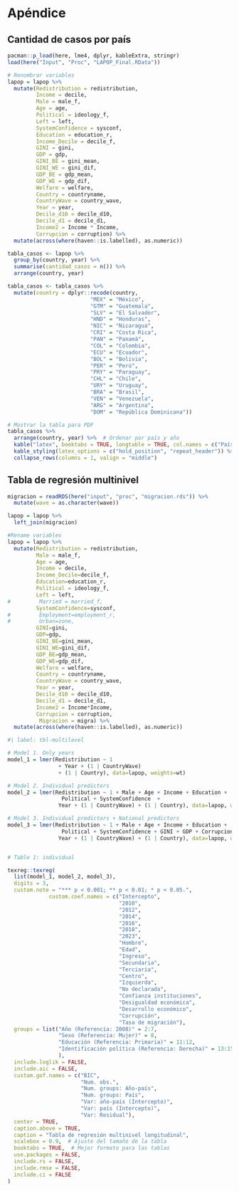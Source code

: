# Apéndice

## Cantidad de casos por país

```r
pacman::p_load(here, lme4, dplyr, kableExtra, stringr)
load(here("Input", "Proc", "LAPOP_Final.RData"))

# Renombrar variables
lapop = lapop %>% 
  mutate(Redistribution = redistribution,
         Income = decile,
         Male = male_f,
         Age = age, 
         Political = ideology_f, 
         Left = left, 
         SystemConfidence = sysconf, 
         Education = education_r, 
         Income_Decile = decile_f, 
         GINI = gini,
         GDP = gdp,
         GINI_BE = gini_mean, 
         GINI_WE = gini_dif, 
         GDP_BE = gdp_mean, 
         GDP_WE = gdp_dif,
         Welfare = welfare,
         Country = countryname,
         CountryWave = country_wave,
         Year = year,
         Decile_d10 = decile_d10,
         Decile_d1 = decile_d1,
         Income2 = Income * Income,
         Corrupcion = corruption) %>%
  mutate(across(where(haven::is.labelled), as.numeric))

tabla_casos <- lapop %>%
  group_by(country, year) %>%
  summarise(cantidad_casos = n()) %>%
  arrange(country, year)

tabla_casos <- tabla_casos %>%
  mutate(country = dplyr::recode(country,
                          "MEX" = "México",
                          "GTM" = "Guatemala",
                          "SLV" = "El Salvador",
                          "HND" = "Honduras",
                          "NIC" = "Nicaragua",
                          "CRI" = "Costa Rica",
                          "PAN" = "Panamá",
                          "COL" = "Colombia",
                          "ECU" = "Ecuador",
                          "BOL" = "Bolivia",
                          "PER" = "Perú",
                          "PRY" = "Paraguay",
                          "CHL" = "Chile",
                          "URY" = "Uruguay",
                          "BRA" = "Brasil",
                          "VEN" = "Venezuela",
                          "ARG" = "Argentina",
                          "DOM" = "República Dominicana"))

# Mostrar la tabla para PDF
tabla_casos %>%
  arrange(country, year) %>%  # Ordenar por país y año
  kable("latex", booktabs = TRUE, longtable = TRUE, col.names = c("País", "Año", "Cantidad de casos")) %>%
  kable_styling(latex_options = c("hold_position", "repeat_header")) %>%
  collapse_rows(columns = 1, valign = "middle")

```

## Tabla de regresión multinivel

```r
migracion = readRDS(here("input", "proc", "migracion.rds")) %>% 
  mutate(wave = as.character(wave))

lapop = lapop %>% 
  left_join(migracion)

```


```r
#Rename variables
lapop = lapop %>% 
  mutate(Redistribution = redistribution,
         Male = male_f,
         Age = age, 
         Income = decile,
         Income_Decile=decile_f, 
         Education=education_r, 
         Political = ideology_f, 
         Left = left, 
#         Married = married_f, 
         SystemConfidence=sysconf, 
#         Employment=employment_r, 
#         Urban=zone, 
         GINI=gini,
         GDP=gdp,
         GINI_BE=gini_mean, 
         GINI_WE=gini_dif, 
         GDP_BE=gdp_mean, 
         GDP_WE=gdp_dif,
         Welfare = welfare,
         Country = countryname,
         CountryWave = country_wave,
         Year = year,
         Decile_d10 = decile_d10,
         Decile_d1 = decile_d1,
         Income2 = Income*Income,
         Corrupcion = corruption,
          Migracion = migra) %>%
  mutate(across(where(haven::is.labelled), as.numeric))

```


```r
#| label: tbl-multilevel

# Model 1. Only years
model_1 = lmer(Redistribution ~ 1
                + Year + (1 | CountryWave) 
                + (1 | Country), data=lapop, weights=wt)

# Model 2. Individual predictors 
model_2 = lmer(Redistribution ~ 1 + Male + Age + Income + Education + 
                 Political + SystemConfidence  +
                Year + (1 | CountryWave) + (1 | Country), data=lapop, weights=wt)

# Model 3. Individual predictors + National predictors
model_3 = lmer(Redistribution ~ 1 + Male + Age + Income + Education + 
                 Political + SystemConfidence + GINI + GDP + Corrupcion + Migracion +
                Year + (1 | CountryWave) + (1 | Country), data=lapop, weights=wt)


# Table 1: individual

texreg::texreg(
  list(model_1, model_2, model_3),
  digits = 3,
  custom.note = "*** p < 0.001; ** p < 0.01; * p < 0.05.",
             custom.coef.names = c("Intercepto",
                                   "2010",
                                   "2012",
                                   "2014",
                                   "2016",
                                   "2018",
                                   "2023",
                                   "Hombre",
                                   "Edad",
                                   "Ingreso",
                                   "Secundaria",
                                   "Terciaria",
                                   "Centro",
                                   "Izquierda",
                                   "No declarada",
                                   "Confianza instituciones",
                                   "Desigualdad económica",
                                   "Desarrollo económico",
                                   "Corrupción",
                                   "Tasa de migración"),
  groups = list("Año (Referencia: 2008)" = 2:7,
                "Sexo (Referencia: Mujer)" = 8,
                "Educación (Referencia: Primaria)" = 11:12,
                "Identificación política (Referencia: Derecha)" = 13:15
                ),
  include.loglik = FALSE,
  include.aic = FALSE,
  custom.gof.names = c("BIC",
                       "Num. obs.",
                       "Num. groups: Año-país",
                       "Num. groups: País",
                       "Var: año-país (Intercepto)",
                       "Var: país (Intercepto)",
                       "Var: Residual"),
  center = TRUE,
  caption.above = TRUE,
  caption = "Tabla de regresión multinivel longitudinal",
  scalebox = 0.9,  # Ajuste del tamaño de la tabla
  booktabs = TRUE,  # Mejor formato para las tablas
  use.packages = FALSE,
  include.rs = FALSE, 
  include.rmse = FALSE,
  include.ci = FALSE
)

```
